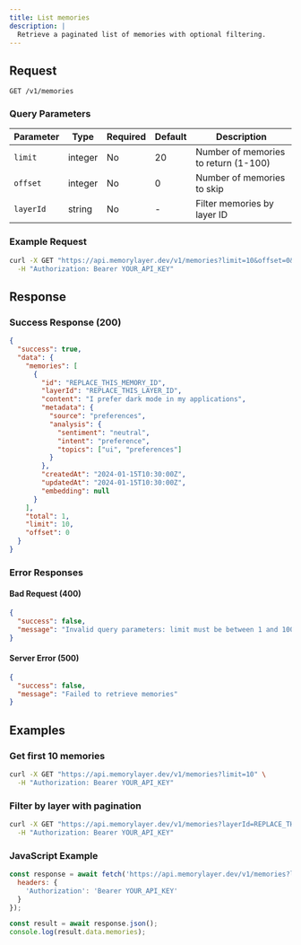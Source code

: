 ```yaml
---
title: List memories
description: |
  Retrieve a paginated list of memories with optional filtering.
---
```


## Request

```http
GET /v1/memories
```

### Query Parameters

| Parameter | Type | Required | Default | Description |
|-----------|------|----------|---------|-------------|
| `limit` | integer | No | 20 | Number of memories to return (1-100) |
| `offset` | integer | No | 0 | Number of memories to skip |
| `layerId` | string | No | - | Filter memories by layer ID |

### Example Request

```bash
curl -X GET "https://api.memorylayer.dev/v1/memories?limit=10&offset=0&layerId=REPLACE_THIS_LAYER_ID" \
  -H "Authorization: Bearer YOUR_API_KEY"
```

## Response

### Success Response (200)

```json
{
  "success": true,
  "data": {
    "memories": [
      {
        "id": "REPLACE_THIS_MEMORY_ID",
        "layerId": "REPLACE_THIS_LAYER_ID",
        "content": "I prefer dark mode in my applications",
        "metadata": {
          "source": "preferences",
          "analysis": {
            "sentiment": "neutral",
            "intent": "preference",
            "topics": ["ui", "preferences"]
          }
        },
        "createdAt": "2024-01-15T10:30:00Z",
        "updatedAt": "2024-01-15T10:30:00Z",
        "embedding": null
      }
    ],
    "total": 1,
    "limit": 10,
    "offset": 0
  }
}
```

### Error Responses

#### Bad Request (400)
```json
{
  "success": false,
  "message": "Invalid query parameters: limit must be between 1 and 100"
}
```

#### Server Error (500)
```json
{
  "success": false,
  "message": "Failed to retrieve memories"
}
```

## Examples

### Get first 10 memories
```bash
curl -X GET "https://api.memorylayer.dev/v1/memories?limit=10" \
  -H "Authorization: Bearer YOUR_API_KEY"
```

### Filter by layer with pagination
```bash
curl -X GET "https://api.memorylayer.dev/v1/memories?layerId=REPLACE_THIS_LAYER_ID&limit=20&offset=20" \
  -H "Authorization: Bearer YOUR_API_KEY"
```

### JavaScript Example
```javascript
const response = await fetch('https://api.memorylayer.dev/v1/memories?layerId=REPLACE_THIS_LAYER_ID', {
  headers: {
    'Authorization': 'Bearer YOUR_API_KEY'
  }
});

const result = await response.json();
console.log(result.data.memories);
``` 